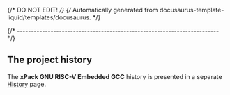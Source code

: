 {/* DO NOT EDIT! */}
{/* Automatically generated from docusaurus-template-liquid/templates/docusaurus. */}

{/* ------------------------------------------------------------------------ */}

## The project history

The **xPack GNU RISC-V Embedded GCC** history is presented
in a separate [History](/docs/project/history/) page.
